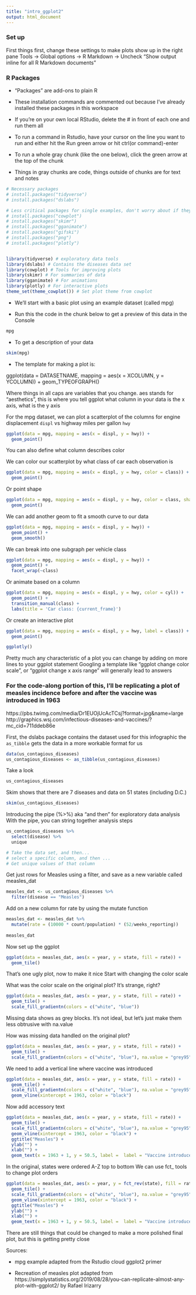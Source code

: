 ```yaml
---
title: "intro_ggplot2"
output: html_document
---
```


### Set up

First things first, change these settings to make plots show up in the right pane
Tools -> Global options -> R Markdown -> Uncheck "Show output inline for all R Markdown documents"


### R Packages
- "Packages" are add-ons to plain R

- These installation commands are commented out because I've already installed these packages in this workspace
- If you're on your own local RStudio, delete the # in front of each one and run them all
- To run a command in Rstudio, have your cursor on the line you want to run and either hit the Run green arrow or hit ctrl(or command)-enter
- To run a whole gray chunk (like the one below), click the green arrow at the top of the chunk
- Things in gray chunks are code, things outside of chunks are for text and notes

```r
# Necessary packages
# install.packages("tidyverse") 
# install.packages("dslabs")

# Less critical packages for single examples, don't worry about if they won't install
# install.packages("cowplot") 
# install.packages("skimr") 
# install.packages("gganimate")
# install.packages("gifski") 
# install.packages("png")
# install.packages("plotly") 


library(tidyverse) # exploratory data tools
library(dslabs) # Contains the diseases data set
library(cowplot) # Tools for improving plots
library(skimr) # For summaries of data
library(gganimate) # For animations
library(plotly) # For interactive plots
theme_set(theme_cowplot()) # Set plot theme from cowplot
```

- We'll start with a basic plot using an example dataset (called mpg)

- Run this the code in the chunk below to get a preview of this data in the Console

```r
mpg
```


- To get a description of your data
```r
skim(mpg)
```

- The template for making a plot is:

ggplot(data = DATASETNAME, mapping = aes(x = XCOLUMN, y = YCOLUMN)) + 
   geom_TYPEOFGRAPH() 
   
Where things in all caps are variables that you change. aes stands for "aesthetics", this is where you tell ggplot what column in your data is the x axis, what is the y axis
   
For the mpg dataset, we can plot a scatterplot of the columns for engine displacement `displ` vs highway miles per gallon `hwy`

```r
ggplot(data = mpg, mapping = aes(x = displ, y = hwy)) + 
  geom_point()
```


You can also define what column describes color

We can color our scatterplot by what class of car each observation is
```r
ggplot(data = mpg, mapping = aes(x = displ, y = hwy, color = class)) + 
  geom_point()

```

Or point shape
```r
ggplot(data = mpg, mapping = aes(x = displ, y = hwy, color = class, shape = class)) + 
  geom_point()
```

We can add another geom to fit a smooth curve to our data
```r
ggplot(data = mpg, mapping = aes(x = displ, y = hwy)) + 
  geom_point() +
  geom_smooth()
```

We can break into one subgraph per vehicle class
```r
ggplot(data = mpg, mapping = aes(x = displ, y = hwy)) + 
  geom_point() +
  facet_wrap(~class)
```

Or animate based on a column
```r
ggplot(data = mpg, mapping = aes(x = displ, y = hwy, color = cyl)) + 
  geom_point() +
  transition_manual(class) +
  labs(title = 'Car class: {current_frame}')

```

Or create an interactive plot
```r
ggplot(data = mpg, mapping = aes(x = displ, y = hwy, label = class)) + 
  geom_point() 

ggplotly()
```

Pretty much any characteristic of a plot you can change by adding on more lines to your ggplot statement
Googling a template like "ggplot change color scale", or "ggplot change x axis range" will generally lead to answers


### For the code-along portion of this, I'll be replicating a plot of measles incidence before and after the vaccine was introduced in 1963

https://pbs.twimg.com/media/Dr1EUOjUcAcTCsj?format=jpg&name=large
http://graphics.wsj.com/infectious-diseases-and-vaccines/?mc_cid=711ddeb86e

First, the dslabs package contains the dataset used for this infographic
the `as_tibble` gets the data in a more workable format for us
```r
data(us_contagious_diseases)
us_contagious_diseases <- as_tibble(us_contagious_diseases)
```

Take a look
```r
us_contagious_diseases
```


Skim shows that there are 7 diseases and data on 51 states (including D.C.)
```r
skim(us_contagious_diseases)
```

Introducing the pipe (%>%) aka "and then" for exploratory data analysis
With the pipe, you can string together analysis steps
```r
us_contagious_diseases %>% 
  select(disease) %>%
  unique

# Take the data set, and then...
# select a specific column, and then ...
# Get unique values of that column

```


Get just rows for Measles using a filter, and save as a new variable called measles_dat
```r
measles_dat <- us_contagious_diseases %>%
  filter(disease == "Measles")

```

Add on a new column for rate by using the mutate function
```r
measles_dat <- measles_dat %>%
  mutate(rate = (10000 * count/population) * (52/weeks_reporting))
 
measles_dat
```

Now set up the ggplot
```r
ggplot(data = measles_dat, aes(x = year, y = state, fill = rate)) + 
  geom_tile()
```

That's one ugly plot, now to make it nice
Start with changing the color scale

What was the color scale on the original plot? It's strange, right?
```r
ggplot(data = measles_dat, aes(x = year, y = state, fill = rate)) + 
  geom_tile() +
  scale_fill_gradientn(colors = c("white", "blue"))
```

Missing data shows as grey blocks. It's not ideal, but let's just make them less obtrusive with na.value

How was missing data handled on the original plot?
```r
ggplot(data = measles_dat, aes(x = year, y = state, fill = rate)) + 
  geom_tile() +
  scale_fill_gradientn(colors = c("white", "blue"), na.value = "grey95")
```

We need to add a vertical line where vaccine was introduced
```r
ggplot(data = measles_dat, aes(x = year, y = state, fill = rate)) + 
  geom_tile() +
  scale_fill_gradientn(colors = c("white", "blue"), na.value = "grey95") +
  geom_vline(xintercept = 1963, color = "black") 

```

Now add accessory text
```r
ggplot(data = measles_dat, aes(x = year, y = state, fill = rate)) + 
  geom_tile() +
  scale_fill_gradientn(colors = c("white", "blue"), na.value = "grey95", name = "Cases per\n10,000 people") +
  geom_vline(xintercept = 1963, color = "black") +
  ggtitle("Measles") +
  ylab("") +
  xlab("") +  
  geom_text(x = 1963 + 1, y = 50.5, label =  label = "Vaccine introduced", size = 5, hjust = 0) 
```


In the original, states were ordered A-Z top to bottom
We can use fct_ tools to change plot orders
```r
ggplot(data = measles_dat, aes(x = year, y = fct_rev(state), fill = rate)) + 
  geom_tile() +
  scale_fill_gradientn(colors = c("white", "blue"), na.value = "grey95", name = "Cases per\n10,000 people") +
  geom_vline(xintercept = 1963, color = "black") +
  ggtitle("Measles") +
  ylab("") +
  xlab("") +  
  geom_text(x = 1963 + 1, y = 50.5, label =  label = "Vaccine introduced", size = 5, hjust = 0) 

```



There are still things that could be changed to make a more polished final plot, but this is getting pretty close

Sources:

- mpg example adapted from the Rstudio cloud ggplot2 primer

- Recreation of measles plot adapted from https://simplystatistics.org/2019/08/28/you-can-replicate-almost-any-plot-with-ggplot2/ by Rafael Irizarry


